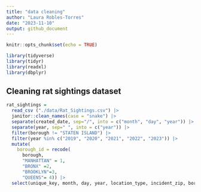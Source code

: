 ```yaml
---
title: "data cleaning"
author: "Laura Robles-Torres"
date: "2023-11-10"
output: github_document
---
```


```r
knitr::opts_chunk$set(echo = TRUE)
```

```r
library(tidyverse)
library(tidyr)
library(readxl)
library(dbplyr)
```

## Cleaning rat sightings dataset

```r

rat_sightings = 
  read_csv ("./data/Rat_Sightings.csv") |>
  janitor::clean_names(case = "snake") |>
  separate(created_date, sep="/", into = c("month", "day", "year")) |> 
  separate(year, sep=" ", into = c("year")) |>
  filter(borough != "STATEN ISLAND") |> 
  filter(year %in% c("2019", "2020", "2021", "2022", "2023")) |>
  mutate(
    borough_id = recode(
      borough, 
      "MANHATTAN" = 1,
      "BRONX" =2,
      "BROOKLYN"=3,
      "QUEENS"= 4)) |>
  select(unique_key, month, day, year, location_type, incident_zip, borough, location, borough_id)
```